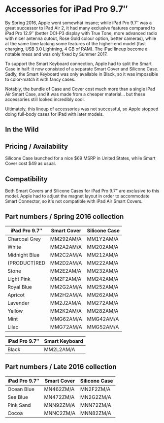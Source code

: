 # Accessories for iPad Pro 9.7″

By Spring 2016, Apple went somewhat insane; while iPad Pro 9.7″ was a great successor to iPad Air 2, it had many exclusive features compared to iPad Pro 12.9″ (better DCI-P3 display with True Tone, more advanced radio with nicer antenna cutout, Rose Gold colour option, better cameras), while at the same time lacking some features of the higher-end model (fast charging, USB 3.0 Lightning, 4 GB of RAM). The iPad lineup become a notable mess and was only fixed by Summer 2017.

To support the Smart Keyboard connection, Apple had to split the Smart Case in half: it now consisted of a separate Smart Cover and Silicone Case. Sadly, the Smart Keyboard was only available in Black, so it was impossible to color-match it with fancy cases.

Notably, the bundle of Case and Cover cost much more than a single iPad Air Smart Case, and it was made from a cheaper material… but these accessories still looked incredibly cool.

Ultimately, this lineup of accessories was not successful, so Apple stopped doing full-body cases for iPad with later models.

## In the Wild

## Pricing / Availability

Silicone Case launched for a nice $69 MSRP in United States, while Smart Cover cost $49 as usual.

## Compatibility

Both Smart Covers and Silicone Cases for iPad Pro 9.7" are exclusive to this model. Apple had to adjust the magnet layout in order to accommodate Smart Connector, so it's not compatible with iPad Air Smart Covers.

## Part numbers / Spring 2016 collection

| iPad Pro 9.7″ | Smart Cover | Silicone Case |
| ------------- | ----------- | ------------- |
| Charcoal Grey | MM292AM/A   | MM1Y2AM/A     |
| White         | MM2A2AM/A   | MM202AM/A     |
| Midnight Blue | MM2C2AM/A   | MM212AM/A     |
| (PRODUCT)RED  | MM2D2AM/A   | MM222AM/A     |
| Stone         | MM2E2AM/A   | MM232AM/A     |
| Light Pink    | MM2F2AM/A   | MM242AM/A     |
| Royal Blue    | MM2G2AM/A   | MM252AM/A     |
| Apricot       | MM2H2AM/A   | MM262AM/A     |
| Lavender      | MM2J2AM/A   | MM272AM/A     |
| Yellow        | MM2K2AM/A   | MM282AM/A     |
| Mint          | MMG62AM/A   | MMG42AM/A     |
| Lilac         | MMG72AM/A   | MMG52AM/A     |

| iPad Pro 9.7″ | Smart Keyboard |
| ------------- | -------------- |
| Black         | MM2L2AM/A      |

## Part numbers / Late 2016 collection

| iPad Pro 9.7″ | Smart Cover | Silicone Case |
| ------------- | ----------- | ------------- |
| Ocean Blue    | MN462ZM/A   | MN2F2ZM/A     |
| Sea Blue      | MN472ZM/A   | MN2G2ZM/A     |
| Pink Sand     | MNN92ZM/A   | MNN72ZM/A     |
| Cocoa         | MNNC2ZM/A   | MNN82ZM/A     |
